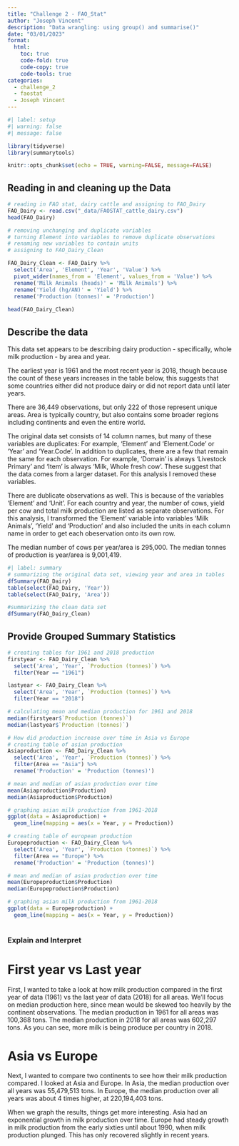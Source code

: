 ```yaml
---
title: "Challenge 2 - FAO_Stat"
author: "Joseph Vincent"
description: "Data wrangling: using group() and summarise()"
date: "03/01/2023"
format:
  html:
    toc: true
    code-fold: true
    code-copy: true
    code-tools: true
categories:
  - challenge_2
  - faostat
  - Joseph Vincent
---
```


```r
#| label: setup
#| warning: false
#| message: false

library(tidyverse)
library(summarytools)

knitr::opts_chunk$set(echo = TRUE, warning=FALSE, message=FALSE)
```

## Reading in and cleaning up the Data

```r
# reading in FAO stat, dairy cattle and assigning to FAO_Dairy
FAO_Dairy <- read.csv("_data/FAOSTAT_cattle_dairy.csv")
head(FAO_Dairy)

# removing unchanging and duplicate variables
# turning Element into variables to remove duplicate observations
# renaming new variables to contain units
# assigning to FAO_Dairy_Clean

FAO_Dairy_Clean <- FAO_Dairy %>%
  select('Area', 'Element', 'Year', 'Value') %>%
  pivot_wider(names_from = 'Element', values_from = 'Value') %>%
  rename('Milk Animals (heads)' = 'Milk Animals') %>%
  rename('Yield (hg/AN)' = 'Yield') %>%
  rename('Production (tonnes)' = 'Production')
  
head(FAO_Dairy_Clean)

```

## Describe the data

This data set appears to be describing dairy production - specifically, whole milk production - by area and year.

The earliest year is 1961 and the most recent year is 2018, though because the count of these years increases in the table below, this suggests that some countries either did not produce dairy or did not report data until later years.

There are 36,449 observations, but only 222 of those represent unique areas. Area is typically country, but also contains some broader regions including continents and even the entire world.

The original data set consists of 14 column names, but many of these variables are duplicates:
For example, 'Element' and 'Element.Code' or 'Year' and 'Year.Code'.
In addition to duplicates, there are a few that remain the same for each observation.
For example, 'Domain' is always 'Livestock Primary' and 'Item' is always 'Milk, Whole fresh cow'.
These suggest that the data comes from a larger dataset. For this analysis I removed these variables.

There are dublicate observations as well. This is because of the variables 'Element' and 'Unit'. For each country and year, the number of cows, yield per cow and total milk production are listed as separate observations.
For this analysis, I transformed the 'Element' variable into variables 'Milk Animals', 'Yield' and 'Production' and also included the units in each column name in order to get each obeservation onto its own row.

The median number of cows per year/area is 295,000.
The median tonnes of production is year/area is 9,001,419.


```r
#| label: summary
# summarizing the original data set, viewing year and area in tables
dfSummary(FAO_Dairy)
table(select(FAO_Dairy, 'Year'))
table(select(FAO_Dairy, 'Area'))

#summarizing the clean data set
dfSummary(FAO_Dairy_Clean)

```

## Provide Grouped Summary Statistics

```r
# creating tables for 1961 and 2018 production
firstyear <- FAO_Dairy_Clean %>%
  select('Area', 'Year', `Production (tonnes)`) %>%
  filter(Year == "1961")

lastyear <- FAO_Dairy_Clean %>%
  select('Area', 'Year', `Production (tonnes)`) %>%
  filter(Year == "2018")

# calculating mean and median production for 1961 and 2018
median(firstyear$`Production (tonnes)`)
median(lastyear$`Production (tonnes)`)

# How did production increase over time in Asia vs Europe
# creating table of asian production
Asiaproduction <- FAO_Dairy_Clean %>%
  select('Area', 'Year', `Production (tonnes)`) %>%
  filter(Area == "Asia") %>%
  rename('Production' = 'Production (tonnes)')

# mean and median of asian production over time
mean(Asiaproduction$Production)
median(Asiaproduction$Production)

# graphing asian milk production from 1961-2018
ggplot(data = Asiaproduction) +
  geom_line(mapping = aes(x = Year, y = Production))

# creating table of european production
Europeproduction <- FAO_Dairy_Clean %>%
  select('Area', 'Year', `Production (tonnes)`) %>%
  filter(Area == "Europe") %>%
  rename('Production' = 'Production (tonnes)')

# mean and median of asian production over time
mean(Europeproduction$Production)
median(Europeproduction$Production)

# graphing asian milk production from 1961-2018
ggplot(data = Europeproduction) +
  geom_line(mapping = aes(x = Year, y = Production))
  


```

### Explain and Interpret

# First year vs Last year
First, I wanted to take a look at how milk production compared in the first year of data (1961) vs the last year of data (2018) for all areas.
We'll focus on median production here, since mean would be skewed too heavily by the continent observations.
The median production in 1961 for all areas was 100,368 tons.
The median production in 2018 for all areas was 602,297 tons.
As you can see, more milk is being produce per country in 2018.

# Asia vs Europe
Next, I wanted to compare two continents to see how their milk production compared.
I looked at Asia and Europe.
In Asia, the median production over all years was 55,479,513 tons.
In Europe, the median production over all years was about 4 times higher, at 220,194,403 tons.

When we graph the results, things get more interesting.
Asia had an exponential growth in milk production over time.
Europe had steady growth in milk production from the early sixties until about 1990, when milk production plunged. This has only recovered slightly in recent years.